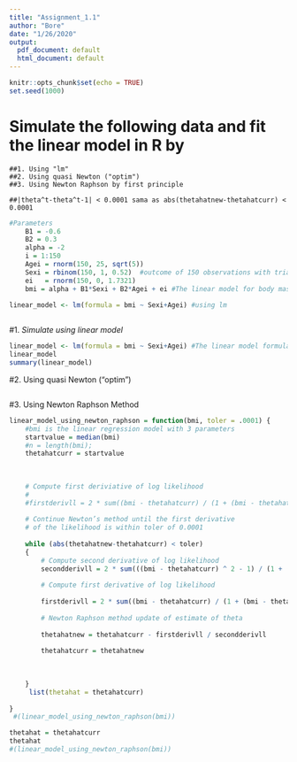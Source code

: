 ```yaml
---
title: "Assignment_1.1"
author: "Bore"
date: "1/26/2020"
output:
  pdf_document: default
  html_document: default
---
```


```r
knitr::opts_chunk$set(echo = TRUE)
set.seed(1000)
```

# Simulate the following data and fit the linear model in R by 
    ##1. Using "lm"
    ##2. Using quasi Newton ("optim") 
    ##3. Using Newton Raphson by first principle
    
    ##|theta^t-theta^t-1| < 0.0001 sama as abs(thetahatnew-thetahatcurr) < 0.0001



```r
    
#Parameters
    B1 = -0.6  
    B2 = 0.3
    alpha = -2
    i = 1:150
    Agei = rnorm(150, 25, sqrt(5))
    Sexi = rbinom(150, 1, 0.52)  #outcome of 150 observations with trial set to 1 and 0.
    ei   = rnorm(150, 0, 1.7321)
    bmi = alpha + B1*Sexi + B2*Agei + ei #The linear model for body mass index 
    
linear_model <- lm(formula = bmi ~ Sexi+Agei) #using lm



```

#1. *Simulate using linear model*

```r
linear_model <- lm(formula = bmi ~ Sexi+Agei) #The linear model formular
linear_model
summary(linear_model)
```

#2. Using quasi Newton ("optim")

```r



```

#3. Using Newton Raphson Method

```r

linear_model_using_newton_raphson = function(bmi, toler = .0001) {
    #bmi is the linear regression model with 3 parameters
    startvalue = median(bmi)
    #n = length(bmi);
    thetahatcurr = startvalue
 
    
    
    # Compute first deriviative of log likelihood
    #
    #firstderivll = 2 * sum((bmi - thetahatcurr) / (1 + (bmi - thetahatcurr) ^ 2))
    
    # Continue Newton’s method until the first derivative
    # of the likelihood is within toler of 0.0001
    
    while (abs(thetahatnew-thetahatcurr) < toler)
    {
        # Compute second derivative of log likelihood
        secondderivll = 2 * sum(((bmi - thetahatcurr) ^ 2 - 1) / (1 + (bmi - thetahatcurr) ^2) ^ 2)
        
        # Compute first derivative of log likelihood
        
        firstderivll = 2 * sum((bmi - thetahatcurr) / (1 + (bmi - thetahatcurr) ^ 2))
        
        # Newton Raphson method update of estimate of theta
        
        thetahatnew = thetahatcurr - firstderivll / secondderivll
        
        thetahatcurr = thetahatnew
        
        
     
    }
     list(thetahat = thetahatcurr)
    
}
 #(linear_model_using_newton_raphson(bmi))

```

```r
thetahat = thetahatcurr
thetahat
#(linear_model_using_newton_raphson(bmi))

```




